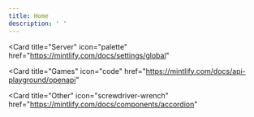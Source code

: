 ```yaml
---
title: Home
description: ' '
---
```



  <Card
    title="Server"
    icon="palette"
    href="https://mintlify.com/docs/settings/global"
  </Card>

  <Card
    title="Games"
    icon="code"
    href="https://mintlify.com/docs/api-playground/openapi"
  </Card>

  <Card
    title="Other"
    icon="screwdriver-wrench"
    href="https://mintlify.com/docs/components/accordion"
  </Card>